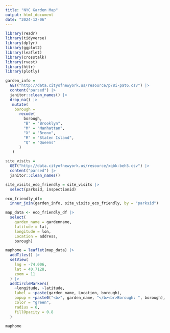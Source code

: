 ```yaml
---
title: "NYC Garden Map"
output: html_document
date: "2024-12-06"
---
```


```r
library(readr)
library(tidyverse)
library(dplyr)
library(ggplot2)
library(leaflet)
library(crosstalk)
library(rvest)
library(httr)
library(plotly)

garden_info = 
  GET("http://data.cityofnewyork.us/resource/p78i-pat6.csv") |> 
  content("parsed") |>
  janitor::clean_names() |>
  drop_na() |>
   mutate(
    borough = 
      recode(
        borough,
        "B" = "Brooklyn",
        "M" = "Manhattan",
        "X" = "Bronx",
        "R" = "Staten Island",
        "Q" = "Queens"
      )
   )

site_visits = 
  GET("http://data.cityofnewyork.us/resource/xqbk-beh5.csv") |>
  content("parsed") |>
  janitor::clean_names()

``` 
```r
site_visits_eco_friendly = site_visits |>
  select(parksid, inspectionid)

eco_friendly_df= 
  inner_join(garden_info, site_visits_eco_friendly, by = "parksid") 

map_data <- eco_friendly_df |>
  select(
    garden_name = gardenname, 
    latitude = lat, 
    longitude = lon, 
    Location = address,
    borough)

maphome = leaflet(map_data) |>
  addTiles() |>
  setView(
    lng = -74.006,  
    lat = 40.7128,  
    zoom = 11      
  ) |>
  addCircleMarkers(
    ~longitude, ~latitude,
    label = ~paste(garden_name, Location, borough),
    popup = ~paste0("<b>", garden_name, "</b><br>Borough: ", borough),
    color = "green",
    radius = 6,
    fillOpacity = 0.8
  )

maphome
```
